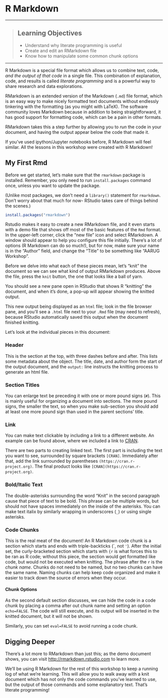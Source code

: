 # R Markdown

------------

> ## Learning Objectives
>
> * Understand why literate programming is useful
> * Create and edit an RMarkdown file
> * Know how to manipulate some common chunk options

------------

R Markdown is a special file format which allows us to combine text, code, _and the output of that code_ in a single file. This combination of explanation, code, and results is called _literate programming_ and is a powerful way to share research and data explorations.

RMarkdown is an extended version of the Markdown (`.md`) file format, which is an easy way to make nicely formatted text documents without endlessly tinkering with the formatting (as you might with LaTeX). The software community loves Markdown because in addition to being straightforward, it has good support for formatting code, which can be a pain in other formats.

RMarkdown takes this a step further by allowing you to _run_ the code in your document, and having the output appear below the code that made it.

If you've used ipython/Jupyter notebooks before, R Markdown will feel similar. All the lessons in this workshop were created with R Markdown!

## My First Rmd

Before we get started, let's make sure that the `rmarkdown` package is installed. Remember, you only need to run `install.packages` command once, unless you want to update the package.

(Unlike most packages, we don't need a `library()` statement for `rmarkdown`. Don't worry about that much for now- RStudio takes care of things behind the scenes.)

```r
install.packages("rmarkdown")
```

Rstudio makes it easy to create a new RMarkdown file, and it even starts with a demo file that shows off most of the basic features of the `Rmd` format. In the upper-left corner, click the "new file" icon and select RMarkdown. A window should appear to help you configure this file initially. There's a lot of options (R Markdown can do so much!), but for now, make sure your name is in the "Author" field, and change the "Title" to be something like "AARUG Workshop".

Before we delve into what each of these pieces mean, let's "knit" the document so we can see what kind of output RMarkdown produces. Above the file, press the `knit` button, the one that looks like a ball of yarn.

You should see a new pane open in RStudio that shows R "knitting" the document, and when it's done, a pop-up will appear showing the knitted output.

This new output being displayed as an `html` file; look in the file browser pane, and you'll see a `.html` file next to your `.Rmd` file (may need to refresh), because RStudio automatically saved this output when the document finished knitting.

Let's look at the individual pieces in this document:

### Header
This is the section at the top, with three dashes before and after. This lists some metadata about the object. The title, date, and author form the start of the output document, and the `output:` line instructs the knitting process to generate an html file.

### Section Titles
You can enlarge text be preceding it with one or more pound signs (`#`). This is mainly useful for organizing a document into sections. The more pound signs, the smaller the text, so when you make sub-section you should add at least one more pound sign than used in the parent sections' title.

### Link

You can make text clickable by including a link to a different website. An example can be found above, where we included a link to [CRAN](https://cran.r-project.org).

There are two parts to creating linked text. The first part is including the text you want to see, surrounded by square brackets `[CRAN]`. Immediately after that, add the link surrounded by parentheses `(https://cran.r-project.org)`. The final product looks like `[CRAN](https://cran.r-project.org)`.

### Bold/Italic Text

The double-asterisks surrounding the word "Knit" in the second paragraph cause that piece of text to be bold. This phrase can be multiple words, but should not have spaces immediately on the inside of the asterisks. You can make text italix by similarly wrapping in underscores (`_`) or using single asterisks.

### Code Chunks

This is the real meat of the document! An R Markdown code chunk is a section which starts and ends with triple-backticks (\`, not `'`). After the initial set, the curly-bracketed section which starts with `{r` is what forces this to be ran as R code; without this piece, the section would get formatted like code, but would not be executed when knitting. The phrase after the `r` is the _chunk name_. Chunks do not need to be named, but no two chunks can have the same name. Naming chunks can help keep code organized and make it easier to track down the source of errors when they occur.

#### Chunk Options

As the second default section discusses, we can hide the code in a code chunk by placing a comma after out chunk name and setting an option `echo=FALSE`. The code will still execute, and its output will be inserted in the knitted document, but it will not be shown.

Similarly, you can set `eval=FALSE` to avoid running a code chunk.


## Digging Deeper

There's a lot more to RMarkdown than just this; as the demo document shows, you can visit <http://rmarkdown.rstudio.com> to learn more.

We'll be using R Markdown for the rest of this workshop to keep a running log of what we're learning. This will allow you to walk away with a knit document which has not only the code commands you've learned to use, but the output of those commands and some explanatory text. That's literate programming!
